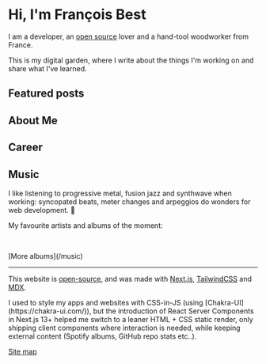 
# Hi, I'm François Best

I am a developer, an [open source](/open-source) lover
and a hand-tool woodworker from France.

This is my digital garden, where I write about the things I'm working on
and share what I've learned.

<HireMe available />

## Featured posts

<FeaturedPosts />

## About Me

<AboutMe />

## Career

<Career />

## Music

I like listening to progressive metal, fusion jazz and synthwave when working:<wbr/>
syncopated beats, meter changes and arpeggios do wonders for web development. 🤘

My favourite artists and albums of the moment:

<FavouriteArtists />

<br />

<FavouriteAlbums />

<p className="text-center">[More albums](/music)</p>

---

This website is [open-source](https://github.com/franky47/francoisbest.com),
and was made with [Next.js](https://nextjs.org), [TailwindCSS](https://tailwindcss.com)
and [MDX](https://mdxjs.com/).

<Note status="info">
  I used to style my apps and websites with CSS-in-JS (using
  [Chakra-UI](https://chakra-ui.com/)), but the introduction of React Server
  Components in Next.js 13+ helped me switch to a leaner HTML + CSS static
  render, only shipping client components where interaction is needed, while
  keeping external content (Spotify albums, GitHub repo stats etc..).
</Note>


<p className="text-center text-sm !mt-12">
  <FiMap className="inline-block mr-1.5 -mt-0.5" />
  <a href="/sitemap">Site map</a>
</p>
